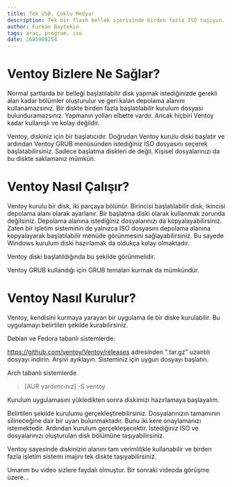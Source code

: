 ```yaml
---
title: Tek USB, Çoklu Medya!
description: Tek bir flash bellek içerisinde birden fazla ISO taşıyın. Artan alanlarda dosyalarınızı taşıyın.
author: Furkan Baytekin
tags: araç, program, iso
date: 1685908254
---
```


# Ventoy Bizlere Ne Sağlar?

Normal şartlarda bir belleği başlatılabilir disk yapmak istediğinizde gerekli alan kadar bölümler oluşturulur ve geri kalan depolama alanını kullanamazsınız. Bir diskte birden fazla başlatılabilir kurulum dosyası bulunduramazsınız. Yapmanın yolları elbette vardır. Ancak hiçbiri Ventoy kadar kullanışlı ve kolay değildir.

Ventoy, diskiniz için bir başlatıcıdır. Doğrudan Ventoy kurulu diski başlatır ve ardından Ventoy GRUB menüsünden istediğiniz ISO dosyasını seçerek başlatabilirsiniz. Sadece başlatma diskleri de değil. Kişisel dosyalarınızı da bu diskte saklamanız mümkün.

# Ventoy Nasıl Çalışır?

Ventoy kurulu bir disk, iki parçaya bölünür. Birincisi başlatılabilir disk, ikincisi depolama alanı olarak ayarlanır. Bir başlatma diski olarak kullanmak zorunda değilsiniz. Depolama alanına istediğiniz dosyalarınızı da kopyalayabilirsiniz. Zaten bir işletim sisteminin de yalnızca ISO dosyasını depolama alanına kopyalayarak başlatılabilir menüde görünmesini sağlayabilirsiniz. Bu sayede Windows kurulum diski hazırlamak da oldukça kolay olmaktadır.

Ventoy diski başlatıldığında bu şekilde görünmelidir.

Ventoy GRUB kullandığı için GRUB temaları kurmak da mümkündür. 

# Ventoy Nasıl Kurulur?

Ventoy, kendisini kurmaya yarayan bir uygulama ile bir diske kurulabilir. Bu uygulamayı belirtilen şekilde kurabilirsiniz.

Debian ve Fedora tabanlı sistemlerde:

https://github.com/ventoy/Ventoy/releases adresinden ".tar.gz" uzantılı dosyayı indirin. Arşivi ayıklayın. Sisteminiz için uygun dosyayı başlatın.

Arch tabanlı sistemlerde

> [AUR yardımcınız] -S ventoy

Kurulum uygulamasını yükledikten sonra diskimizi hazırlamaya başlayalım.

Belirtilen şekilde kurulumu gerçekleştirebilirsiniz. Dosyalarınızın tamamının silineceğine dair bir uyarı bulunmaktadır. Bunu iki kere onaylamanızı istemektedir. Ardından kurulum gerçekleşecektir. İstediğiniz ISO ve dosyalarınızı oluşturulan disk bölümüne taşıyabilirsiniz.

Ventoy sayesinde diskinizin alanını tam verimlilikle kullanabilir ve birden fazla işletim sistemi imajını tek diskte taşıyabilirsiniz.

Umarım bu video sizlere faydalı olmuştur. Bir sonraki videoda görüşme üzere...